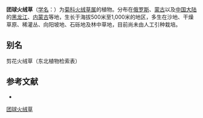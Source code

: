 {{Speciesbox
| name = 团球火绒草
| status = 
| status_system = 
| image =
| genus = Leontopodium
| species = conglobatum
| authority = (Turcz.) Hand.-Mazz.
}}

'''团球火绒草'''（[[学名|学名]]：{{lang|la|''Leontopodium conglobatum''}}）为[[菊科|菊科]][[火绒草属|火绒草属]]的植物。分布在[[俄罗斯|俄罗斯]]、[[蒙古|蒙古]]以及[[中国大陆|中国大陆]]的[[黑龙江|黑龙江]]、[[内蒙古|内蒙古]]等地，生长于海拔500米至1,000米的地区，多生在沙地、干燥草原、稀灌丛、向阳坡地、石砾地及林中草地，目前尚未由人工引种栽培。

== 别名 ==
剪花火绒草（东北植物检索表）

== 参考文献 ==
<div class="references-small">
* {{cite web| url =http://www.bioinfo.cn/db05/KmzwSpecies.php?action=view&id=4957| title =团球火绒草| work =《中国高等植物数据库全库》| publisher =中国科学院微生物研究所| author =昆明植物研究所| accessdate =2009-02-25| deadurl =yes| archiveurl =https://web.archive.org/web/20160305085104/http://www.bioinfo.cn/db05/KmzwSpecies.php?action=view&id=4957| archivedate =2016-03-05}}
</div>
{{Taxonbar|from=Q10925684}}

[[Category:火绒草属|团球火绒草]]


{{植物小作品}}